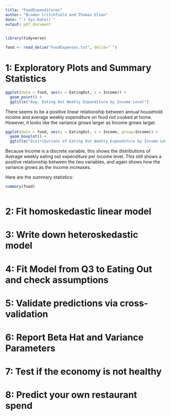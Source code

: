 ```yaml
---
title: "FoodExpenditures"
author: "Braden Critchfield and Thomas Olsen"
date: "`r Sys.Date()`"
output: pdf_document
---
```


```r
library(tidyverse)

food <- read_delim("FoodExpenses.txt", delim=" ")
```


# 1: Exploratory Plots and Summary Statistics
```r
ggplot(data = food, aes(y = EatingOut, x = Income)) +
  geom_point() +
  ggtitle("Avg. Eating Out Weekly Expenditure by Income Level")

```

There seems to be a positive linear relationship between annual household income and average weekly expenditure on food not cooked at home. However, it looks like the variance grows larger as Income grows larger.


```r
ggplot(data = food, aes(y = EatingOut, x = Income, group=Income)) +
  geom_boxplot() +
  ggtitle("Distributions of Eating Out Weekly Expenditure by Income Level")

```

Because Income is a discrete variable, this shows the distributions of Average weekly eating out expenditure per income level. This still shows a positive relationship between the two variables, and again shows how the variance grows as the income increases.

Here are the summary statistics:
```r
summary(food)



```


# 2: Fit homoskedastic linear model



# 3: Write down heteroskedastic model




# 4: Fit Model from Q3 to Eating Out and check assumptions




# 5: Validate predictions via cross-validation




# 6: Report Beta Hat and Variance Parameters




# 7: Test if the economy is not healthy




# 8: Predict your own restaurant spend




